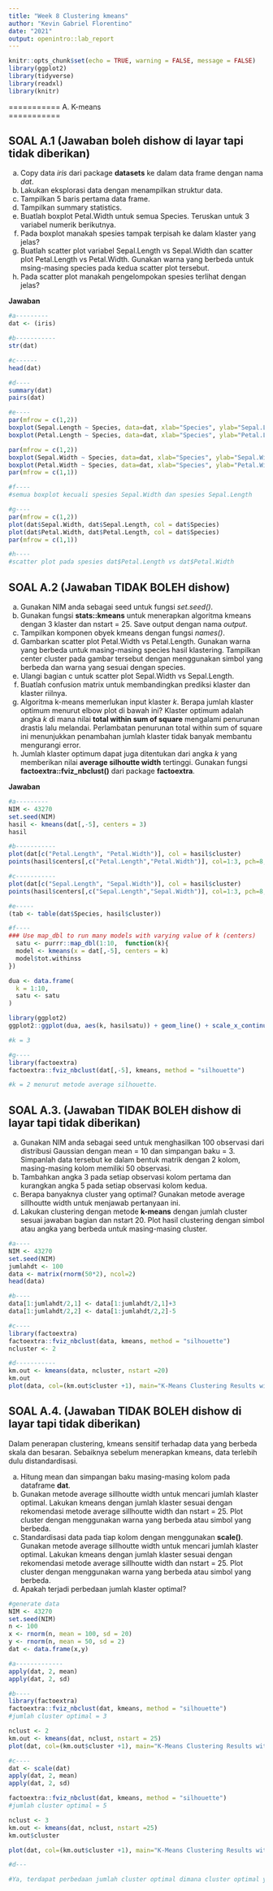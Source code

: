 ---
title: "Week 8 Clustering kmeans"
author: "Kevin Gabriel Florentino"
date: "2021"
output: openintro::lab_report
---

```{r setup, include=FALSE}
knitr::opts_chunk$set(echo = TRUE, warning = FALSE, message = FALSE)
library(ggplot2)
library(tidyverse)
library(readxl)
library(knitr) 
```

===========
A. K-means   
===========

SOAL A.1 (Jawaban boleh dishow di layar tapi tidak diberikan)
------------------------------------------------------------------------

a.	Copy data *iris* dari package **datasets** ke dalam data frame dengan nama *dat*.
b. Lakukan eksplorasi data dengan menampilkan struktur data.
c. Tampilkan 5 baris pertama data frame.
d. Tampilkan summary statistics.
e. Buatlah boxplot Petal.Width untuk semua Species. Teruskan untuk 3 variabel numerik berikutnya.
f. Pada boxplot manakah spesies tampak terpisah ke dalam klaster yang jelas?
g. Buatlah scatter plot variabel Sepal.Length vs Sepal.Width dan scatter plot Petal.Length vs Petal.Width. Gunakan warna yang berbeda untuk msing-masing species pada kedua scatter plot tersebut.
h. Pada scatter plot manakah pengelompokan spesies terlihat dengan jelas?

**Jawaban**    

```{r, echo=TRUE}
#a---------
dat <- (iris)

#b-----------
str(dat)

#c------
head(dat)

#d----
summary(dat)
pairs(dat)

#e----
par(mfrow = c(1,2))
boxplot(Sepal.Length ~ Species, data=dat, xlab="Species", ylab="Sepal.Length")
boxplot(Petal.Length ~ Species, data=dat, xlab="Species", ylab="Petal.Length")

par(mfrow = c(1,2))
boxplot(Sepal.Width ~ Species, data=dat, xlab="Species", ylab="Sepal.Width")
boxplot(Petal.Width ~ Species, data=dat, xlab="Species", ylab="Petal.Width")
par(mfrow = c(1,1))

#f----
#semua boxplot kecuali spesies Sepal.Width dan spesies Sepal.Length

#g----
par(mfrow = c(1,2))
plot(dat$Sepal.Width, dat$Sepal.Length, col = dat$Species)
plot(dat$Petal.Width, dat$Petal.Length, col = dat$Species)
par(mfrow = c(1,1))

#h----
#scatter plot pada spesies dat$Petal.Length vs dat$Petal.Width


```

SOAL A.2 (Jawaban TIDAK BOLEH dishow)
------------------------------------------------------
a.	Gunakan NIM anda sebagai seed untuk fungsi *set.seed()*.
b. Gunakan fungsi **stats::kmeans** untuk menerapkan algoritma kmeans dengan 3 klaster dan nstart = 25. Save output dengan nama *output*.
b. Tampilkan komponen obyek kmeans dengan fungsi *names()*.
c. Gambarkan scatter plot Petal.Width vs Petal.Length. Gunakan warna yang berbeda untuk masing-masing species hasil klastering. Tampilkan center cluster pada gambar tersebut dengan menggunakan simbol yang berbeda dan warna yang sesuai dengan species.
d. Ulangi bagian c untuk scatter plot Sepal.Width vs Sepal.Length.
e. Buatlah confusion matrix untuk membandingkan prediksi klaster dan klaster riilnya.
f. Algoritma k-means memerlukan input klaster $k$. Berapa jumlah klaster optimum menurut elbow plot di bawah ini? Klaster optimum adalah angka $k$ di mana nilai **total within sum of square** mengalami penurunan drastis lalu melandai. Perlambatan penurunan total within sum of square ini menunjukkan penambahan jumlah klaster tidak banyak membantu mengurangi error.
g. Jumlah klaster optimum dapat juga ditentukan dari angka $k$ yang memberikan nilai **average silhoutte width** tertinggi. Gunakan fungsi **factoextra::fviz_nbclust()** dari package **factoextra**.
    
    
**Jawaban**    

```{r}
#a---------
NIM <- 43270
set.seed(NIM)
hasil <- kmeans(dat[,-5], centers = 3)
hasil

#b-----------
plot(dat[c("Petal.Length", "Petal.Width")], col = hasil$cluster)
points(hasil$centers[,c("Petal.Length","Petal.Width")], col=1:3, pch=8, cex=2)

#c-----------
plot(dat[c("Sepal.Length", "Sepal.Width")], col = hasil$cluster)
points(hasil$centers[,c("Sepal.Length","Sepal.Width")], col=1:3, pch=8, cex=2)

#e-----
(tab <- table(dat$Species, hasil$cluster))

#f----
### Use map_dbl to run many models with varying value of k (centers)
  satu <- purrr::map_dbl(1:10,  function(k){
  model <- kmeans(x = dat[,-5], centers = k)
  model$tot.withinss
})

dua <- data.frame(
  k = 1:10,
  satu <- satu
)

library(ggplot2)
ggplot2::ggplot(dua, aes(k, hasilsatu)) + geom_line() + scale_x_continuous(breaks = 1:10)

#k = 3

#g----
library(factoextra)
factoextra::fviz_nbclust(dat[,-5], kmeans, method = "silhouette")

#k = 2 menurut metode average silhouette.
```

SOAL A.3. (Jawaban TIDAK BOLEH dishow di layar tapi tidak diberikan)
-------------------------------------------

a. Gunakan NIM anda sebagai seed untuk menghasilkan 100 observasi dari distribusi Gaussian dengan mean = 10 dan simpangan baku = 3. Simpanlah data tersebut ke dalam bentuk matrik dengan 2 kolom, masing-masing kolom memiliki 50 observasi.
b. Tambahkan angka 3 pada setiap observasi kolom pertama dan kurangkan angka 5 pada setiap observasi kolom kedua. 
c. Berapa banyaknya cluster yang optimal? Gunakan metode average sillhoutte width untuk menjawab pertanyaan ini.
d. Lakukan clustering dengan metode **k-means** dengan jumlah cluster sesuai jawaban bagian dan nstart 20. Plot hasil clustering dengan simbol atau angka yang berbeda untuk masing-masing cluster.

```{r}
#a----
NIM <- 43270
set.seed(NIM)
jumlahdt <- 100
data <- matrix(rnorm(50*2), ncol=2)
head(data)

#b----
data[1:jumlahdt/2,1] <- data[1:jumlahdt/2,1]+3
data[1:jumlahdt/2,2] <- data[1:jumlahdt/2,2]-5

#c----
library(factoextra)
factoextra::fviz_nbclust(data, kmeans, method = "silhouette")
ncluster <- 2

#d-----------
km.out <- kmeans(data, ncluster, nstart =20)
km.out
plot(data, col=(km.out$cluster +1), main="K-Means Clustering Results with K=2", xlab="", ylab="", pch=20, cex=2)

```



SOAL A.4. (Jawaban TIDAK BOLEH dishow di layar tapi tidak diberikan)
----------------------------------------------

Dalam penerapan clustering, kmeans sensitif terhadap data yang berbeda skala dan besaran. Sebaiknya sebelum menerapkan kmeans, data terlebih dulu distandardisasi.

a. Hitung mean dan simpangan baku masing-masing kolom pada dataframe **dat**.
b. Gunakan metode average sillhoutte width untuk mencari jumlah klaster optimal. Lakukan kmeans dengan jumlah klaster sesuai dengan rekomendasi metode average sillhoutte width dan nstart = 25. Plot cluster dengan menggunakan warna yang berbeda atau simbol yang berbeda. 
c. Standardisasi data pada tiap kolom dengan menggunakan **scale()**. Gunakan metode average sillhoutte width untuk mencari jumlah klaster optimal. Lakukan kmeans dengan jumlah klaster sesuai dengan rekomendasi metode average sillhoutte width dan nstart = 25. Plot cluster dengan menggunakan warna yang berbeda atau simbol yang berbeda. 
d. Apakah terjadi perbedaan jumlah klaster optimal?


```{r}
#generate data
NIM <- 43270
set.seed(NIM)
n <- 100
x <- rnorm(n, mean = 100, sd = 20)
y <- rnorm(n, mean = 50, sd = 2)
dat <- data.frame(x,y)

#a-------------
apply(dat, 2, mean)
apply(dat, 2, sd)

#b----
library(factoextra)
factoextra::fviz_nbclust(dat, kmeans, method = "silhouette")
#jumlah cluster optimal = 3

nclust <- 2
km.out <- kmeans(dat, nclust, nstart = 25)
plot(dat, col=(km.out$cluster +1), main="K-Means Clustering Results with K=2",  xlab="", ylab="", pch=20, cex=2)

#c----
dat <- scale(dat)
apply(dat, 2, mean)
apply(dat, 2, sd)

factoextra::fviz_nbclust(dat, kmeans, method = "silhouette")
#jumlah cluster optimal = 5

nclust <- 3
km.out <- kmeans(dat, nclust, nstart =25)
km.out$cluster

plot(dat, col=(km.out$cluster +1), main="K-Means Clustering Results with K=3", xlab="", ylab="", pch=20, cex=2)

#d---

#Ya, terdapat perbedaan jumlah cluster optimal dimana cluster optimal yang pertama yaitu 3 dan cluster optimal yang kedua yaitu 5.

```

